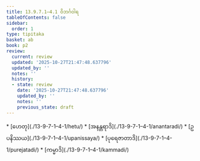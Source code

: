 ```yaml
---
title: 13.9.7.1–4.1 ဝိဘင်္ဂဝါရ
tableOfContents: false
sidebar:
  order: 1
type: tipitaka
basket: ab
book: p2
review:
  current: review
  updated: '2025-10-27T21:47:48.637796'
  updated_by: ''
  notes: ''
  history:
  - state: review
    date: '2025-10-27T21:47:48.637796'
    updated_by: ''
    notes: ''
    previous_state: draft
---
```



<ReviewStatus review={frontmatter.review} showDetails={true} />

<HypothesisAnnotation frontmatter={frontmatter} />

<DynamicBreadcrumb />



<TableOfContents book="p2" section="13.9.7.1">
* [ဟေတု](./13-9-7-1–4-1/hetu/)
* [အနန္တရာဒိ](./13-9-7-1–4-1/anantaradi/)
* [ဥပနိဿယ](./13-9-7-1–4-1/upanissaya/)
* [ပုရေဇာတာဒိ](./13-9-7-1–4-1/purejatadi/)
* [ကမ္မာဒိ](./13-9-7-1–4-1/kammadi/)
</TableOfContents>